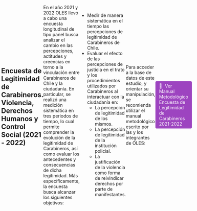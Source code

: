 ```yaml
---
type: widget_page
---
```


## Encuesta de Legitimidad de Carabineros. Violencia, Derechos Humanos y Control Social (2021 - 2022)

En el año 2021 y 2022 OLES llevó a cabo una encuesta longitudinal de tipo panel busca analizar el cambio en las percepciones, actitudes y creencias en torno a la vinculación entre Carabineros de Chile y la ciudadanía. En particular, se realizó una medición sistemática en tres periodos de tiempo, lo cual permite comprender la evolución de la legitimidad de Carabineros, así como evaluar los antecedentes y consecuencias de dicha legitimidad. Más específicamente, la encuesta busca alcanzar los siguientes objetivos:

-   Medir de manera sistemática en el tiempo las percepciones de legitimidad de Carabineros de Chile.
-   Evaluar el efecto de las percepciones de justicia en el trato y los procedimientos utilizados por Carabineros al interactuar con la ciudadanía en:
    -   La percepción de legitimidad de los mismos.
    -   La percepción de legitimidad de la institución policial.
    -   La justificación de la violencia como forma de reivindicar derechos por parte de manifestantes.
    
Para acceder a la base de datos de este estudio, y orientar su manipulación, se recomienda utilizar el manual metodológico escrito por las y los integrantes de OLES:

<html>
  <head>
    <title>Manual Metodologico</title>
    <style>
      body {
        display: flex;
        justify-content: center;
        align-items: center;
        height: 100vh;
        margin: 0;
      }

      .button {
        display: inline-block;
        padding: 4px 10px;
        text-align: left;
        text-decoration: none;
        color: #ffffff;
        background-color: #9D44C0;
        border-radius: 4px;
        outline: none;
        transition: 0.3s;
        border: 2px solid transparent;
      }

      .button:hover,
      .button:focus {
        background-color: #c2c7c7;
        border-color: #7aa8b7;
      }

      .icon {
        margin-right: 5px; /* Add some space between the icon and text */
      }
    </style>
  </head>
  <body>
    <a class="button" href="https://olescl.quarto.pub/manual-2021-2022" aria-label="Learn about the HTML button tag" target="_blank">
      <span class="icon">📖</span>
      <span>Ver Manual Metodológico Encuesta de Legitimidad de Carabineros 2021-2022</span>
    </a>
  </body>
</html>

